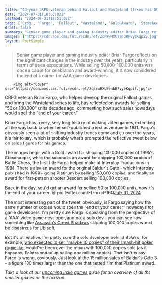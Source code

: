 ```yaml
---
title: "43-year CRPG veteran behind Fallout and Wasteland flexes his OG Baldur's Gate Platinum award - while admitting the 150,000 sales total would be 'the end of your career' today"
date: "2024-07-31T10:51:02Z"
lastmod: "2024-07-31T10:51:02Z"
tags: ['Crpg', 'Fargo', 'Fallout', 'Wasteland', 'Gold Award', 'Stonekeeper', 'Interplay Productions', "Baldur's Gate", 'Platinum Award', 'Descent', "Assassin's Creed Shadows", 'Ubisoft', 'Solo Dev', 'Balatro', 'Poker Roguelike', 'Indie Games']
draft: false
summary: "Senior game player and gaming industry editor Brian Fargo reflects on the significant changes in the industry over the years, particularly in terms of sales expectations. While selling 50,000-100,000 units was once a cause for celebration and award-winning, it is now considered the end of a career for AAA game developers."
images: ["https://cdn.mos.cms.futurecdn.net/ZqNrwHXUYenbBFvyeKqpiS.jpg"]
layout: PostSimple
---
```

> Senior game player and gaming industry editor Brian Fargo reflects on the significant changes in the industry over the years, particularly in terms of sales expectations. While selling 50,000-100,000 units was once a cause for celebration and award-winning, it is now considered the end of a career for AAA game developers.


        <img alt="Cover" src="https://cdn.mos.cms.futurecdn.net/ZqNrwHXUYenbBFvyeKqpiS.jpg"/>
        
CRPG veteran Brian Fargo, who helped develop the original Fallout games and bring the Wasteland series to life, has reflected on awards for selling "50 or 100,000" units decades ago, commenting how such sales nowadays would spell the "end of your career."

Brian Fargo has a very, very long history of making video games, extending all the way back to when he self-published a text adventure in 1981. Fargo's obviously seen a lot of shifting industry trends come and go over the years, it's fair to say, which is probably what's prompted the reflective tweet below on sales figures for his games.

The images begin with a Gold award for shipping 100,000 copies of 1995's Stonekeeper, while the second is an award for shipping 100,000 copies of Battle Chess, the first title Fargo helped make at Interplay Productions in 1988. There's also an award for the original Baldur's Gate - which Interplay published in 1998 - going Platinum by selling 150,000 copies, and finally an award for first-person shooter Descent selling 100,000 copies.

Back in the day, you'd get an award for selling 50 or 100,000 units, now it's the end of your career. 😆 pic.twitter.com/FfFmxcPT6Q[July 31, 2024](https://twitter.com/BrianFargo/status/1818438611089690660)

The most interesting part of the tweet, obviously, is Fargo saying how the same number of copies would spell the "end of your career" nowadays for game developers. I'm pretty sure Fargo is speaking from the perspective of a 'AAA' video game developer, and not a solo dev - you can see how something like [Assassin's Creed Shadows](https://www.gamesradar.com/assassins-creed-codename-red-guide/) shipping 100,000 copies would be disastrous for [Ubisoft](https://www.gamesradar.com/tag/ubisoft/).

But it's all relative. I'm pretty sure the solo developer behind Balatro, for example, [who expected to sell "maybe 10 copies" of their smash-hit poker roguelike](https://www.gamesradar.com/games/roguelike/solo-dev-behind-roguelike-hit-balatro-expected-to-sell-maybe-10-copies-and-go-back-to-their-it-job-but-they-went-on-to-sell-one-million-copies-instead/), would've been over the moon with 100,000 copies sold (as it happens, Balatro ended up selling one million copies). That isn't to say Fargo is wrong, obviously. Just look at the 15 million sales of Baldur's Gate 3 - a figure 100 times larger than the one that netted him that Platinum award.

*Take a look at our *[<em>upcoming indie games</em>](https://www.gamesradar.com/upcoming-indie-games/)* guide for an overview of all the smaller games on the horizon.*
        